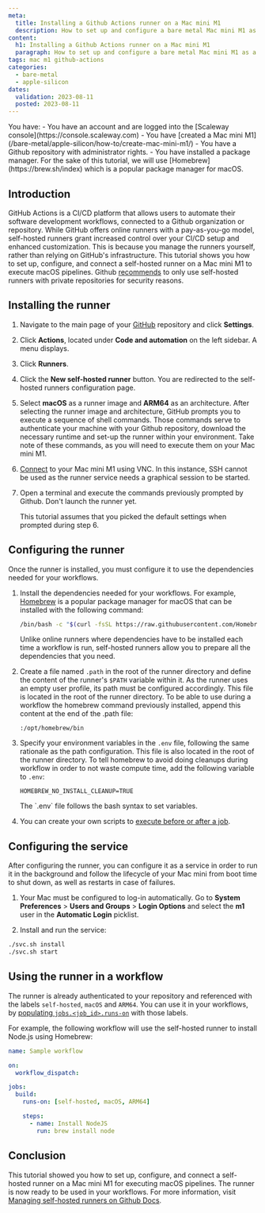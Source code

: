 ```yaml
---
meta:
  title: Installing a Github Actions runner on a Mac mini M1
  description: How to set up and configure a bare metal Mac mini M1 as a self-hosted runner for GitHub Actions
content:
  h1: Installing a Github Actions runner on a Mac mini M1
  paragraph: How to set up and configure a bare metal Mac mini M1 as a self-hosted runner for GitHub Actions
tags: mac m1 github-actions
categories: 
  - bare-metal
  - apple-silicon
dates:
  validation: 2023-08-11
  posted: 2023-08-11
---
```


<Macro id="iam-requirements" />

<Message type="requirement">
  You have:
  - You have an account and are logged into the [Scaleway console](https://console.scaleway.com)
  - You have [created a Mac mini M1](/bare-metal/apple-silicon/how-to/create-mac-mini-m1/)
  - You have a Github repository with administrator rights.
  - You have installed a package manager. For the sake of this tutorial, we will use [Homebrew](https://brew.sh/index) which is a popular package manager for macOS.
</Message>

## Introduction

GitHub Actions is a CI/CD platform that allows users to automate their software development workflows, connected to a Github organization or repository. While GitHub offers online runners with a pay-as-you-go model, self-hosted runners grant increased control over your CI/CD setup and enhanced customization. This is because you manage the runners yourself, rather than relying on GitHub's infrastructure. This tutorial shows you how to set up, configure, and connect a self-hosted runner on a Mac mini M1 to execute macOS pipelines.
    <Message type="important">
      Github [recommends](https://docs.github.com/en/actions/hosting-your-own-runners/managing-self-hosted-runners/about-self-hosted-runners#self-hosted-runner-security) to only use self-hosted runners with private repositories for security reasons.
    </Message>

## Installing the runner

1. Navigate to the main page of your [GitHub](https://github.com/) repository and click **Settings**.
2. Click **Actions**, located under **Code and automation** on the left sidebar. A menu displays.
3. Click **Runners**. 
4. Click the **New self-hosted runner** button. You are redirected to the self-hosted runners configuration page. 
5. Select **macOS** as a runner image and **ARM64** as an architecture.
    <Message type="note">
        After selecting the runner image and architecture, GitHub prompts you to execute a sequence of shell commands. Those commands serve to authenticate your machine with your Github repository, download the necessary runtime and set-up the runner within your environment. Take note of these commands, as you will need to execute them on your Mac mini M1.
    </Message>

6. [Connect](/bare-metal/apple-silicon/how-to/connect-to-mac-mini-m1/) to your Mac mini M1 using VNC. 
    <Message type="note">
      In this instance, SSH cannot be used as the runner service needs a graphical session to be started. 
    </Message>
7. Open a terminal and execute the commands previously prompted by Github. Don't launch the runner yet.

    <Message type="note">
      This tutorial assumes that you picked the default settings when prompted during step 6.
    </Message>

## Configuring the runner

Once the runner is installed, you must configure it to use the dependencies needed for your workflows.

1. Install the dependencies needed for your workflows. For example, [Homebrew](https://brew.sh/index_fr) is a popular package manager for macOS that can be installed with the following command:
    ```sh
    /bin/bash -c "$(curl -fsSL https://raw.githubusercontent.com/Homebrew/install/HEAD/install.sh)"
    ```
    Unlike online runners where dependencies have to be installed each time a workflow is run, self-hosted runners allow you to prepare all the dependencies that you need.

2. Create a file named `.path` in the root of the runner directory and define the content of the runner's `$PATH` variable within it. As the runner uses an empty user profile, its path must be configured accordingly. This file is located in the root of the runner directory. To be able to use during a workflow the homebrew command previously installed, append this content at the end of the .path file:
    ```
    :/opt/homebrew/bin
    ```
3. Specify your environment variables in the `.env` file, following the same rationale as the path configuration. This file is also located in the root of the runner directory. To tell homebrew to avoid doing cleanups during workflow in order to not waste compute time, add the following variable to `.env`:
    ```
    HOMEBREW_NO_INSTALL_CLEANUP=TRUE
    ```
    <Message type="note">
      The `.env` file follows the bash syntax to set variables.
    </Message>

4. You can create your own scripts to [execute before or after a job](https://docs.github.com/en/actions/hosting-your-own-runners/managing-self-hosted-runners/running-scripts-before-or-after-a-job).

## Configuring the service

After configuring the runner, you can configure it as a service in order to run it in the background and follow the lifecycle of your Mac mini from boot time to shut down, as well as restarts in case of failures.

1. Your Mac must be configured to log-in automatically. Go to **System Preferences** > **Users and Groups** > **Login Options** and select the **m1** user in the **Automatic Login** picklist.
    <Lightbox src="scaleway-github-runner-m1-automatic-login.webp" alt="" />

2. Install and run the service:
```sh
./svc.sh install
./svc.sh start
```

## Using the runner in a workflow

The runner is already authenticated to your repository and referenced with the labels `self-hosted`, `macOS` and `ARM64`.
You can use it in your workflows, by [populating `jobs.<job_id>.runs-on`](https://docs.github.com/en/actions/using-workflows/workflow-syntax-for-github-actions#jobsjob_idruns-on) with those labels.

For example, the following workflow will use the self-hosted runner to install Node.js using Homebrew:

```yaml
name: Sample workflow

on:
  workflow_dispatch:

jobs:
  build:
    runs-on: [self-hosted, macOS, ARM64]

    steps:
      - name: Install NodeJS
        run: brew install node
```

## Conclusion

This tutorial showed you how to set up, configure, and connect a self-hosted runner on a Mac mini M1 for executing macOS pipelines. The runner is now ready to be used in your workflows. For more information, visit [Managing self-hosted runners on Github Docs](https://docs.github.com/en/actions/hosting-your-own-runners/managing-self-hosted-runners).
